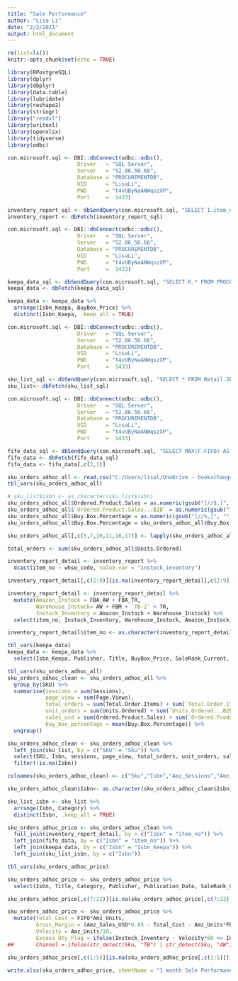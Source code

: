 ---
title: "Sale Performance"
author: "Lisa Li"
date: "2/2/2021"
output: html_document
---

```{r setup, include=FALSE}
rm(list=ls())
knitr::opts_chunk$set(echo = TRUE)
```

```{r library all the files}
library(RPostgreSQL)
library(dplyr)
library(dbplyr)
library(data.table)
library(lubridate)
library(reshape2)
library(stringr)
library("readxl")
library(writexl)
library(openxlsx)
library(tidyverse)
library(odbc)
```

```{r fifo & inventory & sku list information loading}
con.microsoft.sql <- DBI::dbConnect(odbc::odbc(),
                      Driver   = "SQL Server",
                      Server   = "52.86.56.66",
                      Database = "PROCUREMENTDB",
                      UID      = "LisaLi",
                      PWD      = "t4vUByNaANWqszXP",
                      Port     =  1433)

inventory_report_sql <- dbSendQuery(con.microsoft.sql, "SELECT I.item_no, I.whse_code, SUM(I.instock_inventory) AS instock_inventory FROM PROCUREMENTDB.Retail.InventoryReportView I GROUP BY I.item_no, I.whse_code")
inventory_report <- dbFetch(inventory_report_sql)

con.microsoft.sql <- DBI::dbConnect(odbc::odbc(),
                      Driver   = "SQL Server",
                      Server   = "52.86.56.66",
                      Database = "PROCUREMENTDB",
                      UID      = "LisaLi",
                      PWD      = "t4vUByNaANWqszXP",
                      Port     =  1433)

keepa_data_sql <- dbSendQuery(con.microsoft.sql, "SELECT K.* FROM PROCUREMENTDB.Retail.KeepaCleanedRawView K")
keepa_data <- dbFetch(keepa_data_sql)

keepa_data <- keepa_data %>% 
  arrange(Isbn_Keepa, BuyBox_Price) %>% 
  distinct(Isbn_Keepa, .keep_all = TRUE)

con.microsoft.sql <- DBI::dbConnect(odbc::odbc(),
                      Driver   = "SQL Server",
                      Server   = "52.86.56.66",
                      Database = "PROCUREMENTDB",
                      UID      = "LisaLi",
                      PWD      = "t4vUByNaANWqszXP",
                      Port     =  1433)

sku_list_sql <- dbSendQuery(con.microsoft.sql, "SELECT * FROM Retail.SkuCategoryPriceView")
sku_list<- dbFetch(sku_list_sql)

con.microsoft.sql <- DBI::dbConnect(odbc::odbc(),
                      Driver   = "SQL Server",
                      Server   = "52.86.56.66",
                      Database = "PROCUREMENTDB",
                      UID      = "LisaLi",
                      PWD      = "t4vUByNaANWqszXP",
                      Port     =  1433)

fifo_data_sql <- dbSendQuery(con.microsoft.sql, "SELECT MAX(F.FIFO) AS FIFO, F.ISBN AS item_no FROM PROCUREMENTDB.Retail.FIFO F GROUP BY F.ISBN")
fifo_data <- dbFetch(fifo_data_sql)
fifo_data <- fifo_data[,c(2,1)]
```

```{r business report cleaning}
sku_orders_adhoc_all <- read.csv("C:/Users/lisal/OneDrive - bookxchange.com/Retail Reporting/Raw Data/Amazon_Raw/SKU_AdHoc_Manual_Raw/BusinessReport-6-7-21.csv")
tbl_vars(sku_orders_adhoc_all)

# sku_list$isbn <- as.character(sku_list$isbn)
sku_orders_adhoc_all$Ordered.Product.Sales = as.numeric(gsub("[//$,]", "", sku_orders_adhoc_all$Ordered.Product.Sales))
sku_orders_adhoc_all$`Ordered.Product.Sales...B2B` = as.numeric(gsub("[//$,]", "", sku_orders_adhoc_all$`Ordered.Product.Sales...B2B`))
sku_orders_adhoc_all$Buy.Box.Percentage = as.numeric(gsub("[//%,]", "", sku_orders_adhoc_all$Buy.Box.Percentage))
sku_orders_adhoc_all$Buy.Box.Percentage = sku_orders_adhoc_all$Buy.Box.Percentage*0.01

sku_orders_adhoc_all[,c(5,7,10,11,16,17)] <- lapply(sku_orders_adhoc_all[,c(5,7,10,11,16,17)], function(x) as.numeric(gsub("//,", "", as.character(x))))

total_orders <- sum(sku_orders_adhoc_all$Units.Ordered)
```

```{r data sources cleaning}
inventory_report_detail <- inventory_report %>% 
  dcast(item_no ~ whse_code, value.var = "instock_inventory")

inventory_report_detail[,c(2:9)][is.na(inventory_report_detail[,c(2:9)])] <- 0

inventory_report_detail <- inventory_report_detail %>% 
  mutate(Amazon_Instock = FBA_AW + FBA_TR,
         Warehouse_Instock= AW + FBM + `TB-2` + TR,
         Instock_Inventory = Amazon_Instock + Warehouse_Instock) %>% 
  select(item_no, Instock_Inventory, Warehouse_Instock, Amazon_Instock)

inventory_report_detail$item_no <- as.character(inventory_report_detail$item_no)

tbl_vars(keepa_data)
keepa_data <- keepa_data %>% 
  select(Isbn_Keepa, Publisher, Title, BuyBox_Price, SaleRank_Current, Publication_Date, New_Amz_Offers, Used_Amz_Offers, FBA_Fees, Package_Weight)
```

```{r sale data information combine}
tbl_vars(sku_orders_adhoc_all)
sku_orders_adhoc_clean <- sku_orders_adhoc_all %>% 
  group_by(SKU) %>% 
  summarise(sessions = sum(Sessions),
            page_view = sum(Page.Views),
            total_orders = sum(Total.Order.Items) + sum(`Total.Order.Items...B2B`),
            unit_orders = sum(Units.Ordered) + sum(`Units.Ordered...B2B`),
            sales_usd = sum(Ordered.Product.Sales) + sum(`Ordered.Product.Sales...B2B`),
            buy_box_percentage = mean(Buy.Box.Percentage)) %>% 
  ungroup()

sku_orders_adhoc_clean <- sku_orders_adhoc_clean %>% 
  left_join(sku_list, by = c("SKU" = "Sku")) %>% 
  select(SKU, Isbn, sessions, page_view, total_orders, unit_orders, sales_usd, buy_box_percentage) %>% 
  filter(!is.na(Isbn))

colnames(sku_orders_adhoc_clean) <- c("Sku","Isbn","Amz_Sessions","Amz_Pageviews","Amz_Orders","Amz_Units","Amz_Sales_USD", "Amz_Buy_Box_Percentage")

sku_orders_adhoc_clean$Isbn<- as.character(sku_orders_adhoc_clean$Isbn)

sku_list_isbn <- sku_list %>% 
  arrange(Isbn, Category) %>% 
  distinct(Isbn, .keep_all = TRUE)

sku_orders_adhoc_price <- sku_orders_adhoc_clean %>% 
  full_join(inventory_report_detail, by = c("Isbn" = "item_no")) %>% 
  left_join(fifo_data, by = c("Isbn" = "item_no")) %>% 
  left_join(keepa_data, by = c("Isbn" = "Isbn_Keepa")) %>% 
  left_join(sku_list_isbn, by = c("Isbn")) 
```

```{r final data cleaning and data writing}
tbl_vars(sku_orders_adhoc_price)

sku_orders_adhoc_price <- sku_orders_adhoc_price %>% 
  select(Isbn, Title, Category, Publisher, Publication_Date, SaleRank_Current, Amz_Sessions, Amz_Pageviews, Amz_Orders, Amz_Units, Amz_Sales_USD, Amz_Buy_Box_Percentage, Instock_Inventory, Warehouse_Instock, Amazon_Instock, Price, FIFO, BuyBox_Price, New_Amz_Offers, Used_Amz_Offers, FBA_Fees, Package_Weight)

sku_orders_adhoc_price[,c(7:22)][is.na(sku_orders_adhoc_price[,c(7:22)])] <- 0

sku_orders_adhoc_price <- sku_orders_adhoc_price %>% 
  mutate(Total_Cost = FIFO*Amz_Units,
         Gross_Margin = (Amz_Sales_USD*0.85 - Total_Cost - Amz_Units*FBA_Fees)/Amz_Sales_USD,
         Velocity = Amz_Units/10,
         Excess_Qty_Flag = ifelse(Instock_Inventory - Velocity*60 <= Instock_Inventory*0.15, "YES", "NO"))
##       Channel = ifelse(str_detect(Sku, "TB") | str_detect(Sku, "AW") | str_detect(Sku, "MFN") | str_detect(Sku, "FBM"), "FBM", "FBA"))

sku_orders_adhoc_price[,c(1:5)][is.na(sku_orders_adhoc_price[,c(1:5)])] <- ""

write.xlsx(sku_orders_adhoc_price, sheetName = "1 month Sale Performance","C:/Users/lisal/OneDrive - bookxchange.com/Retail Reporting/Performance Analysis/Performance_2021-06-07.xlsx")
```

